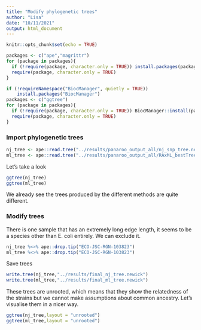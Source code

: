 ```yaml
---
title: "Modify phylogenetic trees"
author: "Lisa"
date: "10/11/2021"
output: html_document
---
```


```r
knitr::opts_chunk$set(echo = TRUE)
```

```r
packages <- c("ape","magrittr")
for (package in packages){
  if (!require(package, character.only = TRUE)) install.packages(package)
  require(package, character.only = TRUE)
}
```

```r
if (!requireNamespace("BiocManager", quietly = TRUE))
    install.packages("BiocManager")
packages <- c("ggtree")
for (package in packages){
  if (!require(package, character.only = TRUE)) BiocManager::install(package)
  require(package, character.only = TRUE)
}
```

### Import phylogenetic trees
```r
nj_tree <- ape::read.tree("../results/panaroo_output_all/nj_snp_tree.newick")
ml_tree <- ape::read.tree("../results/panaroo_output_all/RAxML_bestTree.ml_tree")
```

Let's take a look
```r
ggtree(nj_tree)
ggtree(ml_tree)
```
We already see the trees produced by the different methods are quite different.

### Modify trees
There is one sample that has an extremely long edge length, it seems to be a species other than E. coli entirely.
We can exclude it.
```r
nj_tree %<>% ape::drop.tip("ECO-JSC-RGN-103823")
ml_tree %<>% ape::drop.tip("ECO-JSC-RGN-103823")
```

Save trees
```r
write.tree(nj_tree,"../results/final_nj_tree.newick")
write.tree(ml_tree,"../results/final_ml_tree.newick")
```

These trees are unrooted, which means that they show the relatedness of the strains but we cannot make assumptions about common ancestry.
Let's visualise them in a nicer way.
```r
ggtree(nj_tree,layout = "unrooted")
ggtree(ml_tree,layout = "unrooted")
```

